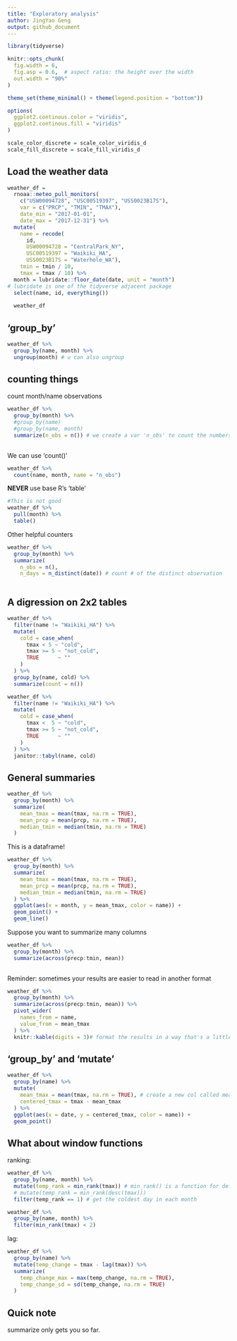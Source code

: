 ```yaml
---
title: "Exploratory analysis"
author: JingYao Geng
output: github_document
---
```


```r
library(tidyverse)

knitr::opts_chunk(
  fig.width = 6,
  fig.asp = 0.6,  # aspect ratio: the height over the width
  out.width = "90%"
)

theme_set(theme_minimal() + theme(legend.position = "bottom"))

options(
  ggplot2.continous.color = "viridis", 
  ggplot2.continous.fill = "viridis"
) 

scale_color_discrete = scale_color_viridis_d
scale_fill_discrete = scale_fill_viridis_d
```

## Load the weather data
```r
weather_df = 
  rnoaa::meteo_pull_monitors(
    c("USW00094728", "USC00519397", "USS0023B17S"),
    var = c("PRCP", "TMIN", "TMAX"), 
    date_min = "2017-01-01",
    date_max = "2017-12-31") %>%
  mutate(
    name = recode(
      id, 
      USW00094728 = "CentralPark_NY", 
      USC00519397 = "Waikiki_HA",
      USS0023B17S = "Waterhole_WA"),
    tmin = tmin / 10,
    tmax = tmax / 10) %>%
  month = lubridate::floor_date(date, unit = "month") 
# lubridate is one of the tidyverse adjacent package
  select(name, id, everything())
  
  weather_df
```

## 'group_by'

```r
weather_df %>%
  group_by(name, month) %>%
  ungroup(month) # u can also ungroup
```

## counting things

count month/name observations

```r
weather_df %>%
  group_by(month) %>%
  #group_by(name)
  #group_by(name, month)
  summarize(n_obs = n()) # we create a var 'n_obs' to count the numbers
  
```

We can use 'count()'
```r
weather_df %>%
  count(name, month, name = "n_obs")
```

**NEVER** use base R's 'table'
```r
#This is not good
weather_df %>%
  pull(month) %>%
  table()
```

Other helpful counters

```r
weather_df %>%
  group_by(month) %>%
  summarize(
    n_obs = n(), 
    n_days = n_distinct(date)) # count # of the distinct observation
  
```


## A digression on 2x2 tables

```r
weather_df %>%
  filter(name != "Waikiki_HA") %>%
  mutate(
    cold = case_when(
      tmax < 5 ~ "cold", 
      tmax >= 5 ~ "not_cold", 
      TRUE      ~ ""
    )
  ) %>%
  group_by(name, cold) %>%
  summarize(count = n())
```

```r
weather_df %>%
  filter(name != "Waikiki_HA") %>%
  mutate(
    cold = case_when(
      tmax <  5 ~ "cold", 
      tmax >= 5 ~ "not_cold", 
      TRUE      ~ ""
    )
  ) %>%
  janitor::tabyl(name, cold)
```


## General summaries
```r
weather_df %>%
  group_by(month) %>%
  summarize(
    mean_tmax = mean(tmax, na.rm = TRUE),
    mean_prcp = mean(prcp, na.rm = TRUE),
    median_tmin = median(tmin, na.rm = TRUE)
  )
```

This is a dataframe!
```r
weather_df %>%
  group_by(month) %>%
  summarize(
    mean_tmax = mean(tmax, na.rm = TRUE),
    mean_prcp = mean(prcp, na.rm = TRUE),
    median_tmin = median(tmin, na.rm = TRUE)
  ) %>%
  ggplot(aes(x = month, y = mean_tmax, color = name)) +
  geom_point() +
  geom_line()
```

Suppose you want to summarize many columns
```r
weather_df %>%
  group_by(month) %>%
  summarize(across(precp:tmin, mean))
   
```

Reminder: sometimes your results are easier to read in another format

```r
weather_df %>%
  group_by(month) %>%
  summarize(across(precp:tmin, mean)) %>%
  pivot_wider(
    names_from = name, 
    value_from = mean_tmax
  ) %>%
  knitr::kable(digits = 3)# format the results in a way that's a little easier to read
```

## 'group_by' and 'mutate'

```r
weather_df %>%
  group_by(name) %>%
  mutate(
    mean_tmax = mean(tmax, na.rm = TRUE), # create a new col called mean_tmax based on the name
    centered_tmax = tmax - mean_tmax
  ) %>%
  ggplot(aes(x = date, y = centered_tmax, color = name)) +
  geom_point()
```

## What about window functions

ranking:
```r
weather_df %>%
  group_by(name, month) %>%
  mutate(temp_rank = min_rank(tmax)) # min_rank() is a function for defining ranks
  # mutate(temp_rank = min_rank(desc(tmax)))
  filter(temp_rank == 1) # get the coldest day in each month
```

```r
weather_df %>%
  group_by(name, month) %>%
  filter(min_rank(tmax) < 2)
```

lag: 
```r
weather_df %>%
  group_by(name) %>%
  mutate(temp_change = tmax - lag(tmax)) %>%
  summarize(
    temp_change_max = max(temp_change, na.rm = TRUE),
    temp_change_sd = sd(temp_change, na.rm = TRUE)
  )
```

## Quick note

summarize only gets you so far.

